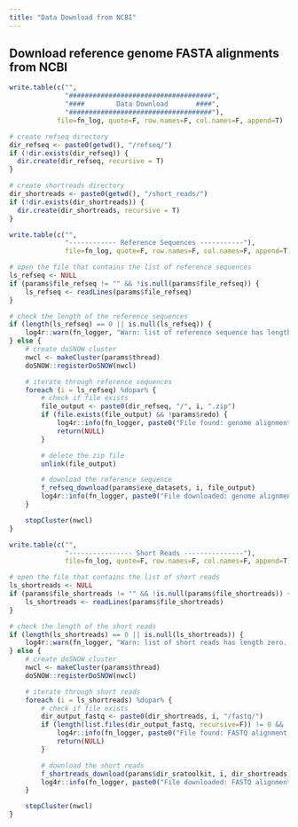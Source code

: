 ```yaml
---
title: "Data Download from NCBI"
---
```


## Download reference genome FASTA alignments from NCBI
```r
write.table(c("",
              "####################################",
              "####        Data Download       ####",
              "####################################"),
            file=fn_log, quote=F, row.names=F, col.names=F, append=T)

# create refseq directory
dir_refseq <- paste0(getwd(), "/refseq/")
if (!dir.exists(dir_refseq)) {
  dir.create(dir_refseq, recursive = T)
}

# create shortreads directory
dir_shortreads <- paste0(getwd(), "/short_reads/")
if (!dir.exists(dir_shortreads)) {
  dir.create(dir_shortreads, recursive = T)
}
```

```r
write.table(c("",
              "------------ Reference Sequences -----------"),
              file=fn_log, quote=F, row.names=F, col.names=F, append=T)

# open the file that contains the list of reference sequences
ls_refseq <- NULL
if (params$file_refseq != "" && !is.null(params$file_refseq)) {
    ls_refseq <- readLines(params$file_refseq)
}

# check the length of the reference sequences
if (length(ls_refseq) == 0 || is.null(ls_refseq)) {
    log4r::warn(fn_logger, "Warn: list of reference sequence has length zero. Skipped.")
} else {
    # create doSNOW cluster
    nwcl <- makeCluster(params$thread)
    doSNOW::registerDoSNOW(nwcl)

    # iterate through reference sequences
    foreach (i = ls_refseq) %dopar% {
        # check if file exists
        file_output <- paste0(dir_refseq, "/", i, ".zip")
        if (file.exists(file_output) && !params$redo) {
            log4r::info(fn_logger, paste0("File found: genome alignment for ", i, ". Skipped."))
            return(NULL)
        }

        # delete the zip file
        unlink(file_output)

        # download the reference sequence
        f_refseq_download(params$exe_datasets, i, file_output)
        log4r::info(fn_logger, paste0("File downloaded: genome alignment for ", i, "."))
    }

    stopCluster(nwcl)
}
```

```r
write.table(c("",
              "---------------- Short Reads ---------------"),
              file=fn_log, quote=F, row.names=F, col.names=F, append=T)

# open the file that contains the list of short reads
ls_shortreads <- NULL
if (params$file_shortreads != "" && !is.null(params$file_shortreads)) {
    ls_shortreads <- readLines(params$file_shortreads)
}

# check the length of the short reads
if (length(ls_shortreads) == 0 || is.null(ls_shortreads)) {
    log4r::warn(fn_logger, "Warn: list of short reads has length zero. Skipped.")
} else {
    # create doSNOW cluster
    nwcl <- makeCluster(params$thread)
    doSNOW::registerDoSNOW(nwcl)

    # iterate through short reads
    foreach (i = ls_shortreads) %dopar% {
        # check if file exists
        dir_output_fastq <- paste0(dir_shortreads, i, "/fastq/")
        if (length(list.files(dir_output_fastq, recursive=F)) != 0 && !params$redo) {
            log4r::info(fn_logger, paste0("File found: FASTQ alignment for ", i, ". Skipped."))
            return(NULL)
        }

        # download the short reads
        f_shortreads_download(params$dir_sratoolkit, i, dir_shortreads)
        log4r::info(fn_logger, paste0("File downloaded: FASTQ alignment for ", i, "."))
    }

    stopCluster(nwcl)
}
```